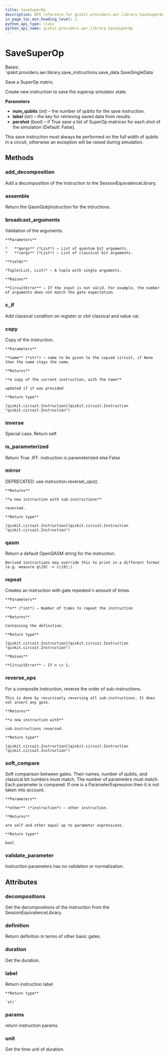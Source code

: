 ```yaml
---
title: SaveSuperOp
description: API reference for qiskit.providers.aer.library.SaveSuperOp
in_page_toc_min_heading_level: 1
python_api_type: class
python_api_name: qiskit.providers.aer.library.SaveSuperOp
---
```


# SaveSuperOp

<Class id="qiskit.providers.aer.library.SaveSuperOp" isDedicatedPage={true} github="https://github.com/qiskit/qiskit-aer/tree/stable/0.8/qiskit/providers/aer/library/save_instructions/save_superop.py" signature="SaveSuperOp(num_qubits, label='superop', pershot=False)">
  Bases: `qiskit.providers.aer.library.save_instructions.save_data.SaveSingleData`

  Save a SuperOp matrix.

  Create new instruction to save the superop simulator state.

  **Parameters**

  *   **num\_qubits** (*int*) – the number of qubits for the save instruction.
  *   **label** (*str*) – the key for retrieving saved data from results.
  *   **pershot** (*bool*) – if True save a list of SuperOp matrices for each shot of the simulation \[Default: False].

  <Admonition title="Note" type="note">
    This save instruction must always be performed on the full width of qubits in a circuit, otherwise an exception will be raised during simulation.
  </Admonition>

  ## Methods

  ### add\_decomposition

  <Function id="qiskit.providers.aer.library.SaveSuperOp.add_decomposition" signature="SaveSuperOp.add_decomposition(decomposition)">
    Add a decomposition of the instruction to the SessionEquivalenceLibrary.
  </Function>

  ### assemble

  <Function id="qiskit.providers.aer.library.SaveSuperOp.assemble" signature="SaveSuperOp.assemble()">
    Return the QasmQobjInstruction for the intructions.
  </Function>

  ### broadcast\_arguments

  <Function id="qiskit.providers.aer.library.SaveSuperOp.broadcast_arguments" signature="SaveSuperOp.broadcast_arguments(qargs, cargs)">
    Validation of the arguments.

    **Parameters**

    *   **qargs** (*List*) – List of quantum bit arguments.
    *   **cargs** (*List*) – List of classical bit arguments.

    **Yields**

    *Tuple(List, List)* – A tuple with single arguments.

    **Raises**

    **CircuitError** – If the input is not valid. For example, the number of arguments does not match the gate expectation.
  </Function>

  ### c\_if

  <Function id="qiskit.providers.aer.library.SaveSuperOp.c_if" signature="SaveSuperOp.c_if(classical, val)">
    Add classical condition on register or cbit classical and value val.
  </Function>

  ### copy

  <Function id="qiskit.providers.aer.library.SaveSuperOp.copy" signature="SaveSuperOp.copy(name=None)">
    Copy of the instruction.

    **Parameters**

    **name** (*str*) – name to be given to the copied circuit, if None then the name stays the same.

    **Returns**

    **a copy of the current instruction, with the name**

    updated if it was provided

    **Return type**

    [qiskit.circuit.Instruction](qiskit.circuit.Instruction "qiskit.circuit.Instruction")
  </Function>

  ### inverse

  <Function id="qiskit.providers.aer.library.SaveSuperOp.inverse" signature="SaveSuperOp.inverse()">
    Special case. Return self.
  </Function>

  ### is\_parameterized

  <Function id="qiskit.providers.aer.library.SaveSuperOp.is_parameterized" signature="SaveSuperOp.is_parameterized()">
    Return True .IFF. instruction is parameterized else False
  </Function>

  ### mirror

  <Function id="qiskit.providers.aer.library.SaveSuperOp.mirror" signature="SaveSuperOp.mirror()">
    DEPRECATED: use instruction.reverse\_ops().

    **Returns**

    **a new instruction with sub-instructions**

    reversed.

    **Return type**

    [qiskit.circuit.Instruction](qiskit.circuit.Instruction "qiskit.circuit.Instruction")
  </Function>

  ### qasm

  <Function id="qiskit.providers.aer.library.SaveSuperOp.qasm" signature="SaveSuperOp.qasm()">
    Return a default OpenQASM string for the instruction.

    Derived instructions may override this to print in a different format (e.g. measure q\[0] -> c\[0];).
  </Function>

  ### repeat

  <Function id="qiskit.providers.aer.library.SaveSuperOp.repeat" signature="SaveSuperOp.repeat(n)">
    Creates an instruction with gate repeated n amount of times.

    **Parameters**

    **n** (*int*) – Number of times to repeat the instruction

    **Returns**

    Containing the definition.

    **Return type**

    [qiskit.circuit.Instruction](qiskit.circuit.Instruction "qiskit.circuit.Instruction")

    **Raises**

    **CircuitError** – If n \< 1.
  </Function>

  ### reverse\_ops

  <Function id="qiskit.providers.aer.library.SaveSuperOp.reverse_ops" signature="SaveSuperOp.reverse_ops()">
    For a composite instruction, reverse the order of sub-instructions.

    This is done by recursively reversing all sub-instructions. It does not invert any gate.

    **Returns**

    **a new instruction with**

    sub-instructions reversed.

    **Return type**

    [qiskit.circuit.Instruction](qiskit.circuit.Instruction "qiskit.circuit.Instruction")
  </Function>

  ### soft\_compare

  <Function id="qiskit.providers.aer.library.SaveSuperOp.soft_compare" signature="SaveSuperOp.soft_compare(other)">
    Soft comparison between gates. Their names, number of qubits, and classical bit numbers must match. The number of parameters must match. Each parameter is compared. If one is a ParameterExpression then it is not taken into account.

    **Parameters**

    **other** (*instruction*) – other instruction.

    **Returns**

    are self and other equal up to parameter expressions.

    **Return type**

    bool
  </Function>

  ### validate\_parameter

  <Function id="qiskit.providers.aer.library.SaveSuperOp.validate_parameter" signature="SaveSuperOp.validate_parameter(parameter)">
    Instruction parameters has no validation or normalization.
  </Function>

  ## Attributes

  ### decompositions

  <Attribute id="qiskit.providers.aer.library.SaveSuperOp.decompositions">
    Get the decompositions of the instruction from the SessionEquivalenceLibrary.
  </Attribute>

  ### definition

  <Attribute id="qiskit.providers.aer.library.SaveSuperOp.definition">
    Return definition in terms of other basic gates.
  </Attribute>

  ### duration

  <Attribute id="qiskit.providers.aer.library.SaveSuperOp.duration">
    Get the duration.
  </Attribute>

  ### label

  <Attribute id="qiskit.providers.aer.library.SaveSuperOp.label">
    Return instruction label

    **Return type**

    `str`
  </Attribute>

  ### params

  <Attribute id="qiskit.providers.aer.library.SaveSuperOp.params">
    return instruction params.
  </Attribute>

  ### unit

  <Attribute id="qiskit.providers.aer.library.SaveSuperOp.unit">
    Get the time unit of duration.
  </Attribute>
</Class>

